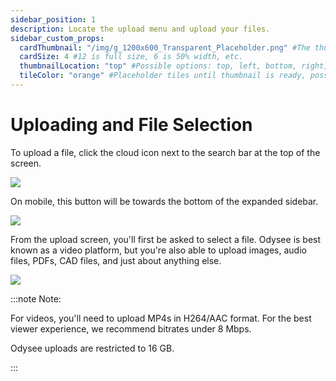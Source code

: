 ---
sidebar_position: 1
description: Locate the upload menu and upload your files.
sidebar_custom_props:
  cardThumbnail: "/img/g_1200x600_Transparent_Placeholder.png" #The thumbnail on the category card.
  cardSize: 4 #12 is full size, 6 is 50% width, etc.
  thumbnailLocation: "top" #Possible options: top, left, bottom, right, none
  tileColor: "orange" #Placeholder tiles until thumbnail is ready, possible options: blue, cream, darkpurple, lightpurple, mauve, orange, pink, none
---

# Uploading and File Selection

To upload a file, click the cloud icon next to the search bar at the top of the screen.

![](/img/en/category-uploading1.png)

On mobile, this button will be towards the bottom of the expanded sidebar.

![](/img/en/category-uploading2.png)

From the upload screen, you'll first be asked to select a file. Odysee is best known as a video platform, but you're also able to upload images, audio files, PDFs, CAD files, and just about anything else.

![](/img/en/category-uploading3.png)

:::note Note:

For videos, you'll need to upload MP4s in H264/AAC format. For the best viewer experience, we recommend bitrates under 8 Mbps.

Odysee uploads are restricted to 16 GB.

:::
